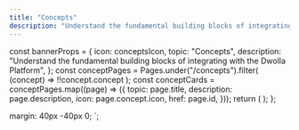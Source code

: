```yaml
---
title: "Concepts"
description: "Understand the fundamental building blocks of integrating with the Dwolla Platform"
---
```



  const bannerProps = {
    icon: conceptsIcon,
    topic: "Concepts",
    description:
      "Understand the fundamental building blocks of integrating with the Dwolla Platform",
  };
  const conceptPages = Pages.under("/concepts").filter(
    (concept) => !!concept.concept
  );
  const conceptCards = conceptPages.map((page) => ({
    topic: page.title,
    description: page.description,
    icon: page.concept.icon,
    href: page.id,
  }));
  return (
    <IndexPageGrid unfilteredCards={conceptCards} bannerProps={bannerProps} />
  );
};

  margin: 40px -40px 0;
`;

<ConceptIndexPageGrid />
<FooterWrap>
  <FooterCTA
    topic="Test in the Sandbox for free today."
    description="Use sandbox environment to test API requests."
    button={{
      text: "Get API Keys",
      link: {
        href: "https://accounts-sandbox.dwolla.com/sign-up",
        external: true,
      },
    }}
  />
</FooterWrap>
